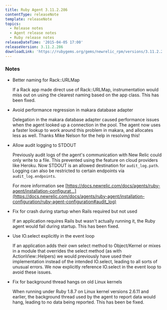 ```yaml
---
title: Ruby Agent 3.11.2.286
contentType: releaseNote
template: releaseNote
topics:
  - Release notes
  - Agent release notes
  - Ruby release notes
releaseDateTime: '2015-04-05 17:00'
releaseVersion: 3.11.2.286
downloadLink: 'https://rubygems.org/gems/newrelic_rpm/versions/3.11.2.286'
---
```


### Notes

* Better naming for Rack::URLMap

  If a Rack app made direct use of Rack::URLMap, instrumentation would miss out on using the clearest naming based on the app class. This has been fixed.
* Avoid performance regression in makara database adapter

  Delegation in the makara database adapter caused performance issues when the agent looked up a connection in the pool. The agent now uses a faster lookup to work around this problem in makara, and allocates less as well. Thanks Mike Nelson for the help in resolving this!
* Allow audit logging to STDOUT

  Previously audit logs of the agent's communication with New Relic could only write to a file. This prevented using the feature on cloud providers like Heroku. Now STDOUT is an allowed destination for `audit_log.path`. Logging can also be restricted to certain endpoints via `audit_log.endpoints`.

  For more information see [https://docs.newrelic.com/docs/agents/ruby-agent/installation-configurat...](https://docs.newrelic.com/docs/agents/ruby-agent/installation-configuration/ruby-agent-configuration#audit_log)
* Fix for crash during startup when Rails required but not used

  If an application requires Rails but wasn't actually running it, the Ruby agent would fail during startup. This has been fixed.
* Use IO.select explicitly in the event loop

  If an application adds their own select method to Object/Kernel or mixes in a module that overrides the select method (as with ActionView::Helpers) we would previously have used their implementation instead of the intended IO.select, leading to all sorts of unusual errors. We now explicitly reference IO.select in the event loop to avoid these issues.
* Fix for background thread hangs on old Linux kernels

  When running under Ruby 1.8.7 on Linux kernel versions 2.6.11 and earlier, the background thread used by the agent to report data would hang, leading to no data being reported. This has been be fixed.
